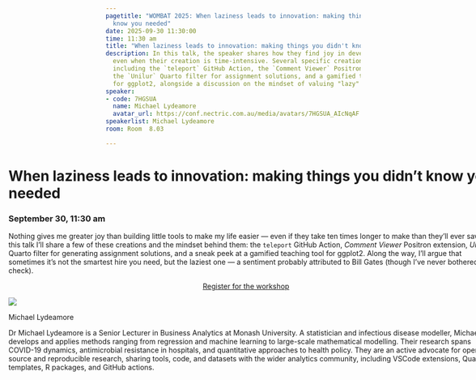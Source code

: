 ```yaml
---
pagetitle: "WOMBAT 2025: When laziness leads to innovation: making things you didn't
  know you needed"
date: 2025-09-30 11:30:00
time: 11:30 am
title: "When laziness leads to innovation: making things you didn't know you needed"
description: In this talk, the speaker shares how they find joy in developing personal tools to simplify tasks,
  even when their creation is time-intensive. Several specific creations will be showcased,
  including the `teleport` GitHub Action, the `Comment Viewer` Positron extension,
  the `Unilur` Quarto filter for assignment solutions, and a gamified teaching tool
  for ggplot2, alongside a discussion on the mindset of valuing "lazy" problem-solvers.
speaker:
- code: 7HGSUA
  name: Michael Lydeamore
  avatar_url: https://conf.nectric.com.au/media/avatars/7HGSUA_AIcNqAF.jpeg
speakerlist: Michael Lydeamore
room: Room  8.03

---
```


:::::: {.grid style="width: 100vw;  transform: translateX(-20%);"}
::: {#sponsors_banner .g-col-12 .title}
# When laziness leads to innovation: making things you didn't know you needed

### September 30, 11:30 am
:::

::: {.g-col-12 .full_text_block style="min-width: 640px; max-width:1080px; margin: 0 auto"}

Nothing gives me greater joy than building little tools to make my life easier — even if they take ten times longer to make than they’ll ever save. In this talk I’ll share a few of these creations and the mindset behind them: the `teleport` GitHub Action, _Comment Viewer_ Positron extension, _Unilur_ Quarto filter for generating assignment solutions, and a sneak peek at a gamified teaching tool for ggplot2. Along the way, I’ll argue that sometimes it’s not the smartest hire you need, but the laziest one — a sentiment probably attributed to Bill Gates (though I’ve never bothered to check).



:::{.register-btn style="width: 20%; margin: 0 auto; display: block"}
[Register for the workshop](https://events.humanitix.com/wombat-2025-day-2-workshop)
:::



::: speaker

:::{.speaker-header}
![](https://conf.nectric.com.au/media/avatars/7HGSUA_AIcNqAF.jpeg) 
:::

:::{.speaker-name}
Michael Lydeamore
:::

:::{.speaker-bio}
Dr Michael Lydeamore is a Senior Lecturer in Business Analytics at Monash University. A statistician and infectious disease modeller, Michael develops and applies methods ranging from regression and machine learning to large-scale mathematical modelling. Their research spans COVID-19 dynamics, antimicrobial resistance in hospitals, and quantitative approaches to health policy. They are an active advocate for open-source and reproducible research, sharing tools, code, and datasets with the wider analytics community, including VSCode extensions, Quarto templates, R packages, and GitHub actions.
:::

:::



:::

<div>

</div>
::::::

```{=html}
<style>
#title-block-header {
display: none !important;
}
</style>
```
